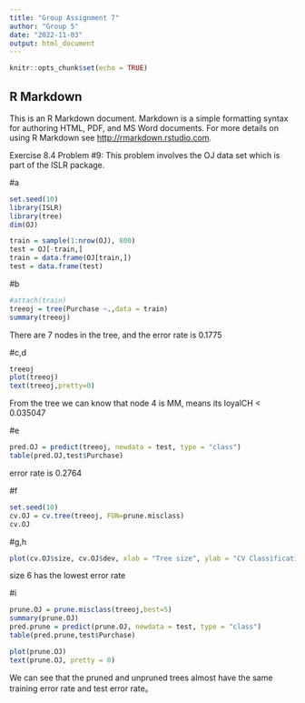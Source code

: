 ```yaml
---
title: "Group Assignment 7"
author: "Group 5"
date: "2022-11-03"
output: html_document
---
```


```r
knitr::opts_chunk$set(echo = TRUE)
```

## R Markdown

This is an R Markdown document. Markdown is a simple formatting syntax for authoring HTML, PDF, and MS Word documents. For more details on using R Markdown see <http://rmarkdown.rstudio.com>.


Exercise 8.4
Problem #9: This problem involves the OJ data set which is part of the ISLR package.

#a
```r
set.seed(10)
library(ISLR)
library(tree)
dim(OJ)
```

```r
train = sample(1:nrow(OJ), 800)
test = OJ[-train,]
train = data.frame(OJ[train,])
test = data.frame(test)
```


#b
```r
#attach(train)
treeoj = tree(Purchase ~.,data = train)
summary(treeoj)
```
There are 7 nodes in the tree, and the error rate is 0.1775


#c,d
```r
treeoj
plot(treeoj)
text(treeoj,pretty=0)
```
From the tree we can know that node 4 is MM, means its loyalCH < 0.035047 


#e
```r
pred.OJ = predict(treeoj, newdata = test, type = "class")
table(pred.OJ,test$Purchase)
```
error rate is 0.2764


#f
```r
set.seed(10)
cv.OJ = cv.tree(treeoj, FUN=prune.misclass)
cv.OJ
```


#g,h
```r
plot(cv.OJ$size, cv.OJ$dev, xlab = "Tree size", ylab = "CV Classification Error", type = "b")
```
size 6 has the lowest error rate


#i
```r
prune.OJ = prune.misclass(treeoj,best=5)
summary(prune.OJ)
pred.prune = predict(prune.OJ, newdata = test, type = "class")
table(pred.prune,test$Purchase)
```
```r
plot(prune.OJ)
text(prune.OJ, pretty = 0)
```
We can see that the pruned and unpruned trees almost have the same training error rate and test error rate。